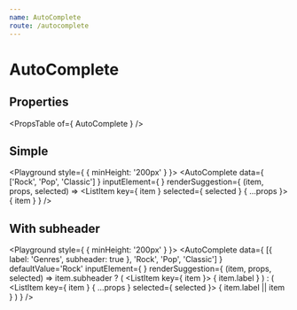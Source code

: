 ```yaml
---
name: AutoComplete
route: /autocomplete
---
```



# AutoComplete

## Properties
<PropsTable of={ AutoComplete } />

## Simple
<Playground style={ { minHeight: '200px' } }>
    <AutoComplete
        data={ ['Rock', 'Pop', 'Classic'] }
        inputElement={
            <TextField
                fullWidth
                placeholder='Music genres'
            />
        }
        renderSuggestion={ (item, props, selected) =>
            <ListItem
                key={ item }
                selected={ selected }
                { ...props }>
                { item }
            </ListItem>
        }
    />
</Playground>

## With subheader
<Playground style={ { minHeight: '200px' } }>
    <AutoComplete
        data={ [{ label: 'Genres', subheader: true }, 'Rock', 'Pop', 'Classic'] }
        defaultValue='Rock'
        inputElement={
            <TextField
                fullWidth
                placeholder='Music genres'
            />
        }
        renderSuggestion={ (item, props, selected) => item.subheader
            ? (
                <ListItem key={ item }>
                    <Typography variant='caption'>
                        { item.label }
                    </Typography>
                </ListItem>
            )
            : (
                <ListItem
                    key={ item }
                    { ...props }
                    selected={ selected }>
                    { item.label || item }
                </ListItem>
            )
        }
    />
</Playground>
